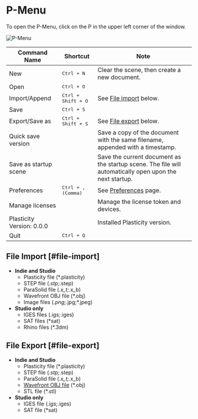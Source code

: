 # P-Menu

To open the P-Menu, click on the P in the upper left corner of the window.

![P-Menu](/img/file-menu.png)

| Command Name              | Shortcut                    | Note                                                                                                    |
| ------------------------- | --------------------------- | ------------------------------------------------------------------------------------------------------- |
| New                       | <kbd>Ctrl + N</kbd>         | Clear the scene, then create a new document.                                                            |
| Open                      | <kbd>Ctrl + O</kbd>         |                                                                                                         |
| Import/Append             | <kbd>Ctrl + Shift + O</kbd> | See [File import](#file-import) below.                                                                  |
| Save                      | <kbd>Ctrl + S</kbd>         |                                                                                                         |
| Export/Save as            | <kbd>Ctrl + Shift + S</kbd> | See [File export](#file-export) below.                                                                  |
| Quick save version        |                             | Save a copy of the document with the same filename, appended with a timestamp.                          |
| Save as startup scene     |                             | Save the current document as the startup scene. The file will automatically open upon the next startup. |
| Preferences               | <kbd>Ctrl + , (Comma)</kbd> | See [Preferences](./preferences) page.                                                                  |
| Manage licenses           |                             | Manage the license token and devices.                                                                   |
| Plasticity Version: 0.0.0 |                             | Installed Plasticity version.                                                                           |
| Quit                      | <kbd>Ctrl + Q</kbd>         |                                                                                                         |


## File Import [#file-import]
- **Indie and Studio** 
    - Plasticity file (*.plasticity)
    - STEP file (*.stp;*.step)
    - ParaSolid file (*.x_t;*.x_b)
    - Wavefront OBJ file (*.obj)
    - Image files (*.png;*.jpg;*.jpeg)
- **Studio only**
    - IGES files (*.igs;*.iges) 
    - SAT files (*sat)
    - Rhino files (*.3dm) 

## File Export [#file-export]
- **Indie and Studio** 
    - Plasticity file (*.plasticity)
    - STEP file (*.stp;*.step)
    - ParaSolid file (*.x_t;*.x_b)
    - [Wavefront OBJ file](./export-obj) (*.obj)
    - STL file (*.stl)
- **Studio only**
    - IGES file (*.igs;*.iges)
    - SAT file (*sat)











